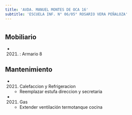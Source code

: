 ```yaml
---
title: 'AVDA. MANUEL MONTES DE OCA 16'
subtitle: 'ESCUELA INF. N° 06/05° ROSARIO VERA PEÑALOZA'
---
```


#


## Mobiliario

*  (2021) : Armario 8 





## Mantenimiento

*  (2021) Calefaccion y Refrigeracion 
    + Reemplazar estufa direccion y secretaria

*  (2021) Gas 
    + Extender ventilación termotanque cocina



